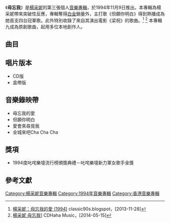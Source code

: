 {{Infobox album <!-- See Wikipedia:WikiProject_Albums -->
| name       = 毋忘我
| type       = [[專輯|專輯]]
| artist     = [[楊采妮|楊采妮]]
| cover      = 楊采妮 毋忘我.jpg
| released   = 1994年11月9日
| recorded   = 1994年
| genre      = [[粵語流行音樂|粵語流行音樂]]
| length     = 36分7秒
| label      = [[百代唱片_(香港)|百代唱片]]<ref name="Inc.1994">{{cite book|author=Nielsen Business Media, Inc.|title=Billboard|url=https://books.google.com/books?id=ZAgEAAAAMBAJ&pg=PA55|date=24 December 1994|publisher=Nielsen Business Media, Inc.|pages=55–|id={{ISSN|0006-2510}}|access-date=2020-05-06|archive-date=2020-07-09|archive-url=https://web.archive.org/web/20200709212222/https://books.google.com/books?id=ZAgEAAAAMBAJ&pg=PA55|dead-url=no}}</ref>
<!-- 未知參數 | number     = 10 -->
| prev_title = [[初戀_(楊采妮EP)|初戀]]
| prev_year  = 1994
| next_title = [[笑著流淚|笑著流淚]]
| next_year  = 1995
}}
《'''毋忘我'''》是[[楊采妮|楊采妮]]的第三張個人[[音樂專輯|音樂專輯]]，於1994年11月9日推出。本專輯為楊采妮帶來突破性反應，專輯奪得[[白金|白金]]銷量外，主打歌《但願你明白》得到熱播成為她首支四台冠軍歌。此外特別收錄了來自其演出電影《梁祝》的歌曲。<ref>[http://classic90s.blogspot.com/2013/11/1994.html 楊采妮：母忘我的愛 (1994)] {{Wayback|url=http://classic90s.blogspot.com/2013/11/1994.html |date=20191230203635 }} classic90s.blogspot，[2013-11-28]</ref> <ref>[http://music.cdhaha.net/?p=2691 {{Wayback|url=http://music.cdhaha.net/?p=2691 |date=20160806214152 }} 楊采妮 毋忘我]] CDHaha Music，[2014-05-15]</ref> 本專輯九成為原創歌曲，起用多位本地創作人。

==曲目==
{{Tracklist
| headline     = CD
| total_length = 36:07

| title1    = 毋忘我的愛
| music1    = [[黃尚偉|黃尚偉]]
| lyrics1   = [[向雪懷|向雪懷]]
| arranger1 = 黃尚偉
| producer1 = 黃尚偉
| longnote1 = '''第一主打'''
| length1   = 4:12

| title2    = 但願你明白
| music2    = [[辛偉力|辛偉力]]
| lyrics2   = [[張美賢|張美賢]]
| arranger2 = 辛偉力
| producer2 = [[鍾定一|鍾定一]]
| longnote2 = '''第二主打'''<br>《笑著流淚》粵語版
| length2   = 4:07

| title3    = 全城來吧Cha Cha Cha
| music3    = [[越部信義|越部信義]]
| lyrics3   = [[陳少琪|陳少琪]]
| arranger3 = 黃尚偉
| producer3 = 黃尚偉
| longnote3 = '''第四主打'''<br>無線電視卡通片《[[大耳鼠|大耳鼠之比]]》主題曲，改編自日本童謡的[[おもちゃのチャチャチャ|おもちゃのチャチャチャ]]
| length3   = 2:38

| title4    = 愛會來尋覓我
| music4    = [[谷中仁|谷中仁]]
| lyrics4   = [[潘偉源|潘偉源]]
| arranger4 = 谷中仁
| producer4 = 黃尚偉
| longnote4 = '''第三主打'''
| length4   = 4:36

| title5    = 喜歡你不喜歡你
| music5    = 黃尚偉
| lyrics5   = [[周禮茂|周禮茂]]
| arranger5 = 黃尚偉
| producer5 = 黃尚偉
| longnote5 = 
| length5   = 3:47

| title6    = 梁祝
| music6    = [[何占豪|何占豪]]<br>[[陳鋼|陳鋼]]
| lyrics6   = [[黃霑|黃霑]]
| arranger6 = 辛偉力
| producer6 = 鍾定一
| longnote6 = 電影《[[梁祝_(1994年電影)|梁祝]]》主題曲<br>另一版本為[[吳奇隆|吳奇隆]]主唱
| length6   = 4:04

| title7    = 原來是您
| music7    = 黃霑
| lyrics7   = 黃霑
| arranger7 = 辛偉力
| producer7 = 鍾定一
| longnote7 = 電影《[[梁祝_(1994年電影)|梁祝]]》插曲
| length7   = 2:18

| title8    = 您您我我
| music8    = [[胡偉立|胡偉立]]
| lyrics8   = 黃霑
| arranger8 = 鍾定一
| producer8 = 鍾定一
| longnote8 = 電影《[[梁祝_(1994年電影)|梁祝]]》插曲
| length8   = 3:13

| title9    = 偷吻
| music9    = [[荒川里佳|荒川里佳]]
| lyrics9   = [[小黑|小黑]]
| arranger9 = 荒川里佳<br>[[Vastine_Wink_Pettis|Vastine Wink Pettis]]
| producer9 = 黃尚偉
| longnote9 = 
| length9   = 3:21

| title10    = 我的心早已給你
| music10    = [[溫應鴻|溫應鴻]]
| lyrics10   = 潘偉源
| arranger10 = 谷中仁
| producer10 = 黃尚偉
| longnote10 = 
| length10   = 3:48
}}

==唱片版本==
*CD版
*盒帶版

==音樂錄映帶==
*毋忘我的愛
*但願你明白
*愛會來尋覓我
*全城來吧Cha Cha Cha

==獎項==
*1994度叱咤樂壇流行榜頒獎典禮－叱咤樂壇新力軍女歌手金獎

==參考文獻==
{{reflist}}

{{楊采妮}}


[[Category:楊采妮音樂專輯|Category:楊采妮音樂專輯]]
[[Category:1994年音樂專輯|Category:1994年音樂專輯]]
[[Category:香港音樂專輯|Category:香港音樂專輯]]